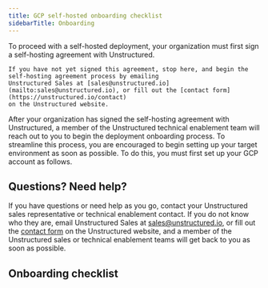 ```yaml
---
title: GCP self-hosted onboarding checklist
sidebarTitle: Onboarding
---
```


<Note>
    To proceed with a self-hosted deployment, your organization must first sign a self-hosting agreement with Unstructured.

    If you have not yet signed this agreement, stop here, and begin the self-hosting agreement process by emailing 
    Unstructured Sales at [sales@unstructured.io](mailto:sales@unstructured.io), or fill out the [contact form](https://unstructured.io/contact) 
    on the Unstructured website.
</Note>

After your organization has signed the self-hosting agreement with Unstructured, a member of the Unstructured technical enablement team will reach out to you to begin the 
deployment onboarding process. To streamline this process, you are encouraged to begin setting up your target environment as soon as possible. To do this, you 
must first set up your GCP account as follows.

## Questions? Need help?

If you have questions or need help as you go, contact your Unstructured sales representative or technical enablement contact. If you do not know who they are, 
email Unstructured Sales at [sales@unstructured.io](mailto:sales@unstructured.io), or fill out the 
[contact form](https://unstructured.io/contact) on the Unstructured website, and a member of the Unstructured sales or technical enablement teams 
will get back to you as soon as possible.

## Onboarding checklist